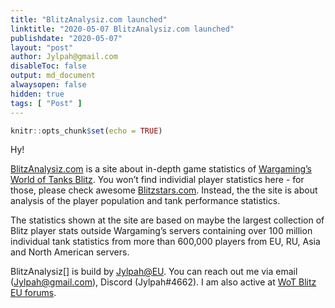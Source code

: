 ```yaml
---
title: "BlitzAnalysiz.com launched"
linktitle: "2020-05-07 BlitzAnalysiz.com launched"
publishdate: "2020-05-07"
layout: "post"
author: Jylpah@gmail.com
disableToc: false
output: md_document
alwaysopen: false
hidden: true
tags: [ "Post" ]
---
```


```r
knitr::opts_chunk$set(echo = TRUE)
```

Hy! 

[BlitzAnalysiz.com](/) is a site about in-depth game statistics of 
[Wargaming's](https://wargaming.com) [World of Tanks Blitz](https://wotblitz.eu/). 
You won't find individial player statistics here - for those, please check awesome 
[Blitzstars.com](https://blitzstars.com). Instead, the the site is about analysis 
of the player population and tank performance statistics. <!--more-->

The statistics shown at the site are based on maybe the largest collection of Blitz 
player stats outside Wargaming's servers containing over 100 million individual tank 
statistics from more than 600,000 players from EU, RU, Asia and North American servers. 

BlitzAnalysiz[] is build by [Jylpah@EU](https://www.blitzstars.com/player/eu/Jylpah). 
You can reach out me via email ([Jylpah@gmail.com](mailto:jylpah@gmail.com)), Discord (Jylpah#4662). 
I am also active at [WoT Blitz EU forums](http://forum.wotblitz.eu/index.php?/forum/19-gameplay/).
